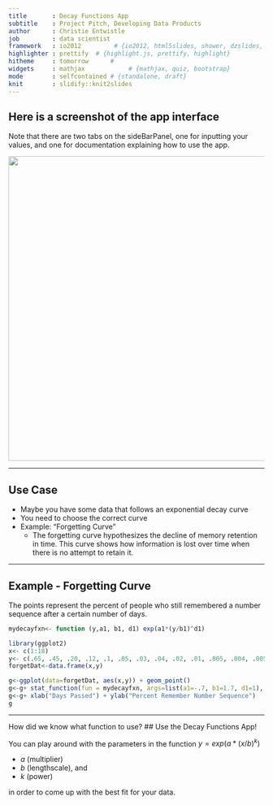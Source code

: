 ```yaml
---
title       : Decay Functions App
subtitle    : Project Pitch, Developing Data Products
author      : Christie Entwistle
job         : data scientist
framework   : io2012         # {io2012, html5slides, shower, dzslides, ...}
highlighter : prettify  # {highlight.js, prettify, highlight}
hitheme     : tomorrow      # 
widgets     : mathjax            # {mathjax, quiz, bootstrap}
mode        : selfcontained # {standalone, draft}
knit        : slidify::knit2slides
---
```


## Here is a screenshot of the app interface
Note that there are two tabs on the sideBarPanel, one for inputting your values, and one for documentation explaining how to use the app.


<img class=center src= ../ProjectDeck/screenshot.png height='600'/>


---

## Use Case

* Maybe you have some data that follows an exponential decay curve
* You need to choose the correct curve
* Example: "Forgetting Curve"
  - The forgetting curve hypothesizes the decline of memory retention in time. This curve shows how information is lost over     time when there is no attempt to retain it.

---

## Example - Forgetting Curve
The points represent the percent of people who still remembered a number sequence after a certain number of days.

```r
mydecayfxn<- function (y,a1, b1, d1) exp(a1*(y/b1)^d1)

library(ggplot2)
x<- c(1:18)
y<- c(.65, .45, .20, .12, .1, .05, .03, .04, .02, .01, .005, .004, .005, .004, .003, .003, .002, .002)
forgetDat<-data.frame(x,y)
```

```r
g<-ggplot(data=forgetDat, aes(x,y)) + geom_point() 
g<-g+ stat_function(fun = mydecayfxn, args=list(a1=-.7, b1=1.7, d1=1), col = "red") 
g<-g+ xlab("Days Passed") + ylab("Percent Remember Number Sequence")
g
```

---
How did we know what function to use?
## Use the Decay Functions App! 

You can play around with the parameters in the function $y = exp(a*(x/b)^k)$ 

- $a$ (multiplier) 
- $b$ (lengthscale), and 
- $k$ (power) 

in order to come up with the best fit for your data.
